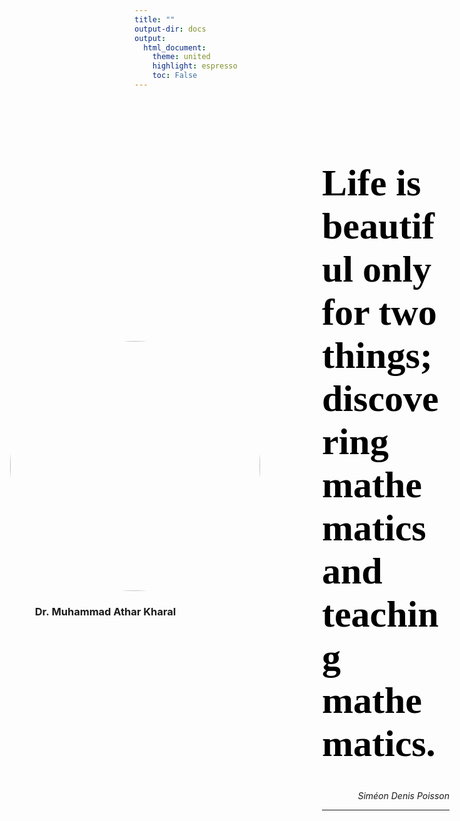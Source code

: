 ```yaml
---
title: ""
output-dir: docs
output:
  html_document:
    theme: united    
    highlight: espresso
    toc: False
---
```

<div class="lft_col">
  <img class="mypic" src="athar_self.png" alt="">
  <h3 class="subtitle">Dr. Muhammad Athar Kharal</h3>
  <a class="links" href="https://github.com/AtharKharal">
    <span class="fa fa-github fa-lg"></span>
  </a>
  <a class="links" href="https://pk.linkedin.com/in/atharkharal">
    <span class="fa fa-linkedin fa-lg"></span>
  </a>
  <a class="links" href="mailto:atharkharal@gmail.com">
    <span class="fa fa-envelope-square fa-lg"></span>
  </a>
  <a class="links" href="https://scholar.google.com.pk/citations?user=tMCVzUQAAAAJ&amp;hl=en" alt="Google Scholar" >
    <span class="fa fa-graduation-cap fa-lg"></span>
  </a>  
</div>
<div class="rt_col">
  <br>
  <h1 style="font-family: Palace Script MT; font-size: 60; color: black">Life is beautiful only for two things; discovering mathematics and teaching mathematics.</h1>
  <i style="float: right;">  Siméon Denis Poisson</i>
  <br>
  <hr>
  
</div>
<style>
  .lft_col{
      position: absolute;
      top: 15%;
      left: 3%;
  }
  .mypic{
      border-radius: 50%;
      height: 400px;
    }
  .subtitle{
      margin-left: 40px;
  }
  .links{
      margin-left: 80px;
  }
  .rt_col{
      margin-left: 300px;
  }
</style>

